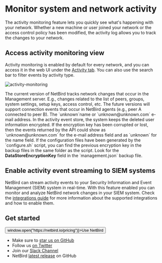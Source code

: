
# Monitor system and network activity

The activity monitoring feature lets you quickly see what's happening with your network.
Whether a new machine or user joined your network or the access control policy has been modified, the activity log allows you to track the changes to your network.

## Access activity monitoring view

Activity monitoring is enabled by default for every network, and you can access it in the web UI under the [Activity tab](https://app.netbird.io/activity).
You can also use the search bar to filter events by activity type.

<p>
    <img src="/docs-static/img/how-to-guides/activity-monitoring.webp" alt="activity-monitoring" className="imagewrapper-big"/>
</p>

<Note>
    The current version of NetBird tracks network changes that occur in the Management server. E.g., changes related to the list of peers, groups, system settings, setup keys, access control, etc.
    The future versions will support connection events that occur in NetBird agents (e.g., peer A connected to peer B).
</Note>

<Note>
    The `unknown`name or `unknown@unknown.com` e-mail address.
    In the activity event store, the system keeps the deleted user information encrypted. If the encryption key has been corrupted or lost,
    then the events returned by the API could show as `unknown@unknown.com` for the e-mail address field and as `unknown` for the name field.
    If the configuration files have been generated by the `configure.sh` script, you can find the previous encryption key in
    the backup files in the same folder as the script. Look for the <b>DataStoreEncryptionKey</b> field in the `management.json` backup file.
</Note>

## Enable activity event streaming to SIEM systems

NetBird can stream activity events to your Security Information and Event Management (SIEM) system in real-time.
With this feature enabled you can monitor and analyze NetBird network changes in your SIEM system.
Check the [integrations guide](/how-to/activity-event-streaming) for more information about the supported integrations and
how to enable them.

## Get started
<p float="center" >
    <Button name="button" className="button-5" onClick={() => window.open("https://netbird.io/pricing")}>Use NetBird</Button>
</p>

- Make sure to [star us on GitHub](https://github.com/netbirdio/netbird)
- Follow us [on Twitter](https://twitter.com/netbird)
- Join our [Slack Channel](https://join.slack.com/t/netbirdio/shared_invite/zt-2p5zwhm4g-8fHollzrQa5y4PZF5AEpvQ)
- NetBird [latest release](https://github.com/netbirdio/netbird/releases) on GitHub
